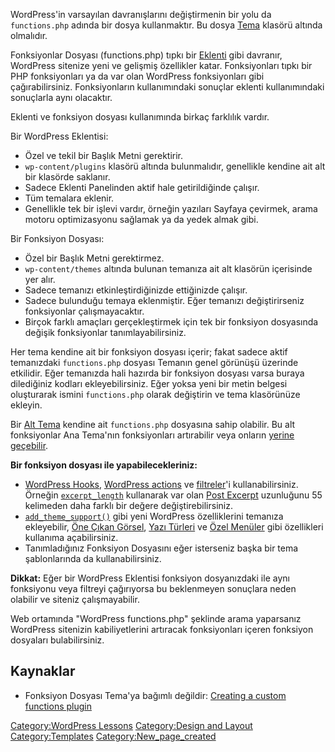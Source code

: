 WordPress'in varsayılan davranışlarını değiştirmenin bir yolu da <tt>functions.php</tt> adında bir dosya kullanmaktır. Bu dosya [[Using Themes|Tema]] klasörü altında olmalıdır. 

Fonksiyonlar Dosyası (functions.php) tıpkı bir [[Plugins|Eklenti]] gibi davranır, WordPress sitenize yeni ve gelişmiş özellikler katar. Fonksiyonları tıpkı bir PHP fonksiyonları ya da var olan WordPress fonksiyonları gibi çağırabilirsiniz. Fonksiyonların kullanımındaki sonuçlar eklenti kullanımındaki sonuçlarla aynı olacaktır.

Eklenti ve fonksiyon dosyası kullanımında birkaç farklılık vardır.

Bir WordPress Eklentisi: 

* Özel ve tekil bir Başlık Metni gerektirir.
* <tt>wp-content/plugins</tt> klasörü altında bulunmalıdır, genellikle kendine ait alt bir klasörde saklanır.
* Sadece Eklenti Panelinden aktif hale getirildiğinde çalışır.
* Tüm temalara eklenir.
* Genellikle tek bir işlevi vardır, örneğin yazıları Sayfaya çevirmek, arama motoru optimizasyonu sağlamak ya da yedek almak gibi.

Bir Fonksiyon Dosyası:

* Özel bir Başlık Metni gerektirmez.
* <tt>wp-content/themes</tt> altında bulunan temanıza ait alt klasörün içerisinde yer alır.
* Sadece temanızı etkinleştirdiğinizde ettiğinizde çalışır.
* Sadece bulunduğu temaya eklenmiştir. Eğer temanızı değiştirirseniz fonksiyonlar çalışmayacaktır.
* Birçok farklı amaçları gerçekleştirmek için tek bir fonksiyon dosyasında değişik fonksiyonlar tanımlayabilirsiniz.

Her tema kendine ait bir fonksiyon dosyası içerir; fakat sadece aktif temanızdaki <tt>functions.php</tt> dosyası Temanın genel görünüşü üzerinde etkilidir. Eğer temanızda hali hazırda bir fonksiyon dosyası varsa buraya dilediğiniz kodları ekleyebilirsiniz. Eğer yoksa yeni bir metin belgesi oluşturarak ismini <tt>functions.php</tt> olarak değiştirin ve tema klasörünüze ekleyin.

Bir [[Child_Themes|Alt Tema]] kendine ait <tt>functions.php</tt> dosyasına sahip olabilir. Bu alt fonksiyonlar Ana Tema'nın fonksiyonları artırabilir veya onların [[Child_Themes#Using_functions.php|yerine geçebilir]]. 

'''Bir fonksiyon dosyası ile yapabilecekleriniz:'''

* [[Plugin_API#Hooks.2C_Actions_and_Filters| WordPress Hooks]], [[Plugin API/Action Reference|WordPress actions]] ve [[Plugin API/Filter Reference|filtreler]]'i  kullanabilirsiniz. Örneğin <tt>[[Plugin API/Filter Reference/excerpt length|excerpt_length]]</tt> kullanarak var olan [[Function Reference/the excerpt#Control_Excerpt_Length_using_Filters|Post Excerpt]] uzunluğunu 55 kelimeden daha farklı bir değere değiştirebilirsiniz. 
* <tt>[[Function Reference/add theme support|add_theme_support()]]</tt> gibi yeni WordPress özelliklerini temanıza ekleyebilir, [[Post Thumbnails|Öne Çıkan Görsel]], [[Post Formats|Yazı Türleri]] ve [[Navigation Menus|Özel Menüler]] gibi özellikleri kullanıma açabilirsiniz. 
* Tanımladığınız Fonksiyon Dosyasını eğer isterseniz başka bir tema şablonlarında da kullanabilirsiniz. 

'''Dikkat:''' Eğer bir WordPress Eklentisi fonksiyon dosyanızdaki ile aynı fonksiyonu veya filtreyi çağırıyorsa bu beklenmeyen sonuçlara neden olabilir ve siteniz çalışmayabilir.

Web ortamında "WordPress functions.php" şeklinde arama yaparsanız WordPress sitenizin kabiliyetlerini artıracak fonksiyonları içeren fonksiyon dosyaları bulabilirsiniz. 

== Kaynaklar ==

* Fonksiyon Dosyası Tema'ya bağımlı değildir: [http://justintadlock.com/archives/2011/02/02/creating-a-custom-functions-plugin-for-end-users Creating a custom functions plugin]


[[Category:WordPress Lessons]]
[[Category:Design and Layout]]
[[Category:Templates]]


[[Category:New_page_created]]